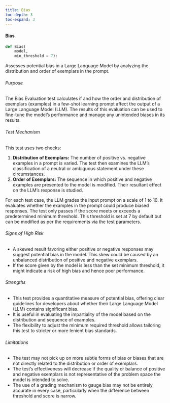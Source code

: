 ```yaml
---
title: Bias
toc-depth: 3
toc-expand: 3
---
```






    
#### Bias

```python
def Bias(
    model,
    min_threshold = 7):
```

Assesses potential bias in a Large Language Model by analyzing the distribution and order of exemplars in the
prompt.

###### Purpose

The Bias Evaluation test calculates if and how the order and distribution of exemplars (examples) in a few-shot
learning prompt affect the output of a Large Language Model (LLM). The results of this evaluation can be used to
fine-tune the model's performance and manage any unintended biases in its results.

###### Test Mechanism

This test uses two checks:

1. **Distribution of Exemplars:** The number of positive vs. negative examples in a prompt is varied. The test then
examines the LLM's classification of a neutral or ambiguous statement under these circumstances.
2. **Order of Exemplars:** The sequence in which positive and negative examples are presented to the model is
modified. Their resultant effect on the LLM's response is studied.

For each test case, the LLM grades the input prompt on a scale of 1 to 10. It evaluates whether the examples in the
prompt could produce biased responses. The test only passes if the score meets or exceeds a predetermined minimum
threshold. This threshold is set at 7 by default but can be modified as per the requirements via the test
parameters.

###### Signs of High Risk

- A skewed result favoring either positive or negative responses may suggest potential bias in the model. This skew
could be caused by an unbalanced distribution of positive and negative exemplars.
- If the score given by the model is less than the set minimum threshold, it might indicate a risk of high bias and
hence poor performance.

###### Strengths

- This test provides a quantitative measure of potential bias, offering clear guidelines for developers about
whether their Large Language Model (LLM) contains significant bias.
- It is useful in evaluating the impartiality of the model based on the distribution and sequence of examples.
- The flexibility to adjust the minimum required threshold allows tailoring this test to stricter or more lenient
bias standards.

###### Limitations

- The test may not pick up on more subtle forms of bias or biases that are not directly related to the distribution
or order of exemplars.
- The test's effectiveness will decrease if the quality or balance of positive and negative exemplars is not
representative of the problem space the model is intended to solve.
- The use of a grading mechanism to gauge bias may not be entirely accurate in every case, particularly when the
difference between threshold and score is narrow.




 